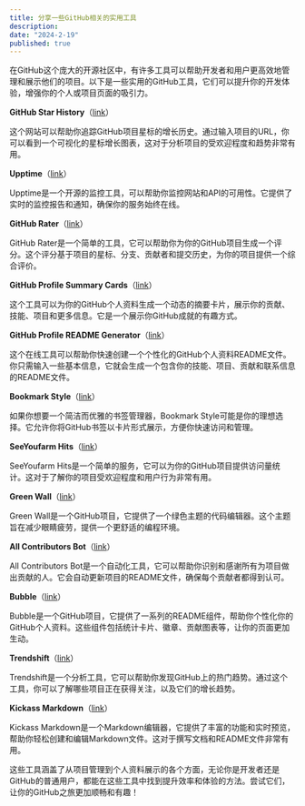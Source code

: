 ```yaml
---
title: 分享一些GitHub相关的实用工具
description: 
date: "2024-2-19"
published: true
---
```



在GitHub这个庞大的开源社区中，有许多工具可以帮助开发者和用户更高效地管理和展示他们的项目。以下是一些实用的GitHub工具，它们可以提升你的开发体验，增强你的个人或项目页面的吸引力。

**GitHub Star History**（[link](https://star-history.com/)）
   
这个网站可以帮助你追踪GitHub项目星标的增长历史。通过输入项目的URL，你可以看到一个可视化的星标增长图表，这对于分析项目的受欢迎程度和趋势非常有用。

**Upptime**（[link](https://github.com/upptime/upptime)）

Upptime是一个开源的监控工具，可以帮助你监控网站和API的可用性。它提供了实时的监控报告和通知，确保你的服务始终在线。

**GitHub Rater**（[link](https://aykutsarac.github.io/github-rater/)）

GitHub Rater是一个简单的工具，它可以帮助你为你的GitHub项目生成一个评分。这个评分基于项目的星标、分支、贡献者和提交历史，为你的项目提供一个综合评价。

**GitHub Profile Summary Cards**（[link](https://github-profile-summary-cards.vercel.app/demo.html)）

这个工具可以为你的GitHub个人资料生成一个动态的摘要卡片，展示你的贡献、技能、项目和更多信息。它是一个展示你GitHub成就的有趣方式。

**GitHub Profile README Generator**（[link](https://rahuldkjain.github.io/gh-profile-readme-generator/)）

这个在线工具可以帮助你快速创建一个个性化的GitHub个人资料README文件。你只需输入一些基本信息，它就会生成一个包含你的技能、项目、贡献和联系信息的README文件。

**Bookmark Style**（[link](https://bookmark.style/)）

如果你想要一个简洁而优雅的书签管理器，Bookmark Style可能是你的理想选择。它允许你将GitHub书签以卡片形式展示，方便你快速访问和管理。

**SeeYoufarm Hits**（[link](https://hits.seeyoufarm.com/)）

SeeYoufarm Hits是一个简单的服务，它可以为你的GitHub项目提供访问量统计。这对于了解你的项目受欢迎程度和用户行为非常有用。

**Green Wall**（[link](https://green-wall.vercel.app/)）

Green Wall是一个GitHub项目，它提供了一个绿色主题的代码编辑器。这个主题旨在减少眼睛疲劳，提供一个更舒适的编程环境。

**All Contributors Bot**（[link](https://allcontributors.org/docs/en/bot/configuration)）

All Contributors Bot是一个自动化工具，它可以帮助你识别和感谢所有为项目做出贡献的人。它会自动更新项目的README文件，确保每个贡献者都得到认可。

**Bubble**（[link](https://github.com/LHRUN/bubble)）

Bubble是一个GitHub项目，它提供了一系列的README组件，帮助你个性化你的GitHub个人资料。这些组件包括统计卡片、徽章、贡献图表等，让你的页面更加生动。

**Trendshift**（[link](https://trendshift.io/)）

Trendshift是一个分析工具，它可以帮助你发现GitHub上的热门趋势。通过这个工具，你可以了解哪些项目正在获得关注，以及它们的增长趋势。

**Kickass Markdown**（[link](https://github.com/Olwiba/Kickass-markdown)）

Kickass Markdown是一个Markdown编辑器，它提供了丰富的功能和实时预览，帮助你轻松创建和编辑Markdown文件。这对于撰写文档和README文件非常有用。

这些工具涵盖了从项目管理到个人资料展示的各个方面，无论你是开发者还是GitHub的普通用户，都能在这些工具中找到提升效率和体验的方法。尝试它们，让你的GitHub之旅更加顺畅和有趣！